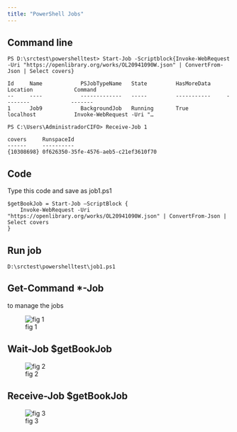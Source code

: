 ```yaml
---
title: "PowerShell Jobs"
---
```


## Command line

```
PS D:\srctest\powershelltest> Start-Job -Scriptblock{Invoke-WebRequest -Uri "https://openlibrary.org/works/OL20941090W.json" | ConvertFrom-Json | Select covers}

Id     Name            PSJobTypeName   State         HasMoreData     Location             Command
--     ----            -------------   -----         -----------     --------             -------
1      Job9            BackgroundJob   Running       True            localhost            Invoke-WebRequest -Uri "…

```
```
PS C:\Users\AdministradorCIFO> Receive-Job 1

covers     RunspaceId
------     ----------
{10308698} 0f626350-35fe-4576-aeb5-c21ef3610f70

```

## Code

Type this code and save as job1.ps1

```
$getBookJob = Start-Job –ScriptBlock {  
    Invoke-WebRequest -Uri "https://openlibrary.org/works/OL20941090W.json" | ConvertFrom-Json | Select covers
} 

```
## Run job

```
D:\srctest\powershelltest\job1.ps1
```

## Get-Command *-Job 

to manage the jobs

![fig 1](images/jobspowershell.PNG)


## Wait-Job $getBookJob


![fig 2](images/waitjobpowershell.PNG)


## Receive-Job $getBookJob  

![fig 3](images/resultjob.PNG)